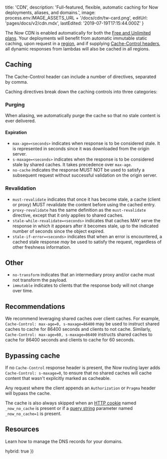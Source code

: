 
  title: 'CDN',
  description:
    'Full-featured, flexible, automatic caching for Now deployments, aliases, and domains.',
  image: process.env.IMAGE_ASSETS_URL + '/docs/cdn/tw-card.png',
  editUrl: 'pages/docs/v2/cdn.mdx',
  lastEdited: '2019-07-19T17:15:44.000Z'
}

The Now CDN is enabled automatically for both the [Free and Unlimited plans](/pricing). Your deployments will benefit from automatic immutable static caching, upon request in a [region](/docs/v2/platform/regions-and-providers), and if supplying [Cache-Control headers](https://developer.mozilla.org/en-US/docs/Web/HTTP/Headers/Cache-Control), all dynamic responses from lambdas will also be cached in all regions.

## Caching

The Cache-Control header can include a number of directives, separated by comma.

Caching directives break down the caching controls into three categories:

### Purging

When aliasing, we automatically purge the cache so that no stale content is ever delivered.

#### Expiration

- `max-age=<seconds>` indicates when response is to be considered stale. It is represented in seconds since it was downloaded from the origin server.
- `s-maxage=<seconds>` indicates when the response is to be considered stale by shared caches. It takes precedence over `max-age`.
- `no-cache` indicates the response MUST NOT be used to satisfy a subsequent request without successful validation on the origin server.

### Revalidation

- `must-revalidate` indicates that once it has become stale, a cache (client or proxy) MUST revalidate the content before using the cached entry.
- `proxy-revalidate` has the same definition as the `must-revalidate` directive, except that it only applies to shared caches.
- `stale-while-revalidate=<seconds>` indicates that caches MAY serve the response in which it appears after it becomes stale, up to the indicated number of seconds since the object expired.
- `stale-if-error=<seconds>` indicates that when an error is encountered, a cached stale response _may_ be used to satisfy the request, regardless of other freshness information.

## Other

- `no-transform` indicates that an intermediary proxy and/or cache must not transform the payload.
- `immutable` indicates to clients that the response body will not change over time.

## Recommendations

We recommend leveraging shared caches over client caches. For example, `Cache-Control: max-age=0, s-maxage=86400` may be used to instruct shared caches to cache for 86400 seconds and clients to not cache. Similarly, `Cache-Control: max-age=60, s-maxage=86400` instructs shared caches to cache for 86400 seconds and clients to cache for 60 seconds.

## Bypassing cache

If no `Cache-Control` response header is present, the Now routing layer adds `Cache-Control: s-maxage=0`, to ensure that no shared caches will cache content that wasn't explicitly marked as cacheable.

Any request where the client appends an `Authorization` or `Pragma` header will bypass the cache.

The cache is also always skipped when an [HTTP cookie](https://developer.mozilla.org/en-US/docs/Web/HTTP/Cookies) named `_now_no_cache` is present or if a [query string](https://en.wikipedia.org/wiki/Query_string) parameter named `_now_no_cache=1` is present.

## Resources

<Card title="Read Next: DNS Management" href="/docs/v2/advanced/domains/dns">
  Learn how to manage the DNS records for your domains.
</Card>

  hybrid: true
})
